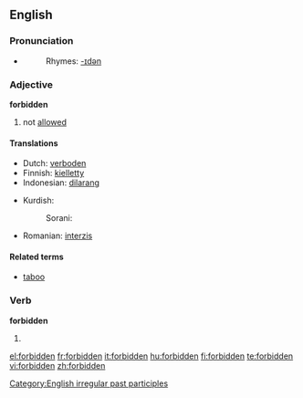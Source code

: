 ==English==
{{wikipedia}}

===Pronunciation===
* {{IPA|/'foɻbɪdən/}}
*:Rhymes: [[Rhymes:English:-ɪdən|-ɪdən]]

===Adjective===
'''forbidden'''

# not [[allowed]]

====Translations====
{{top}}
*Dutch: [[verboden]]
*Finnish: [[kielletty]]
*Indonesian: [[dilarang]]
{{mid}}
*Kurdish: 
*:Sorani: {{t|ku|قه‌ده‌غه‌|tr=qadagha|sc=KUchar}}
*Romanian: [[interzis]]
{{bottom}}

====Related terms====
*[[taboo]]

===Verb===
'''forbidden'''
# {{past participle of|[[forbid]]}}

[[Category:English irregular past participles]]

[[el:forbidden]]
[[fr:forbidden]]
[[it:forbidden]]
[[hu:forbidden]]
[[fi:forbidden]]
[[te:forbidden]]
[[vi:forbidden]]
[[zh:forbidden]]